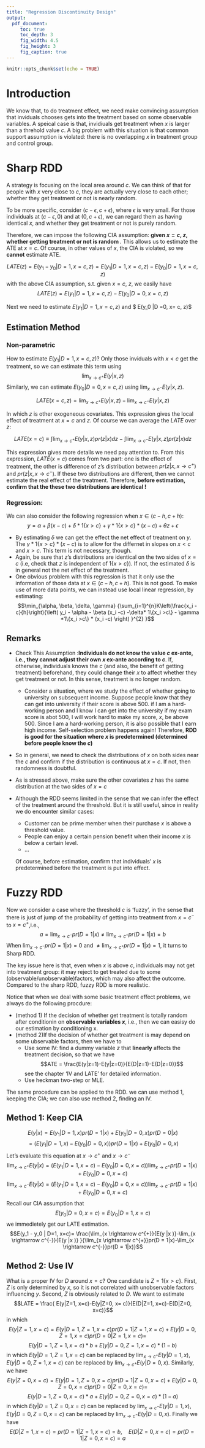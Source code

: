 ---
title: "Regression Discontinuity Design"
output: 
  pdf_document:
     toc: true
     toc_depth: 3
     fig_width: 4.5
     fig_height: 3
     fig_caption: true
---

```{r setup, include=FALSE}
knitr::opts_chunk$set(echo = TRUE)
```

# Introduction
We know that, to do treatment effect, we need make convincing assumption that inviduals chooses gets into the treatment based on some observable variables. A speical case is that, invidiuals get treatment when $x$ is larger than a threhold value $c$. A big problem with this situation is that common support assumption is violated: there is no overlapping $x$ in treatment group and control group. 

# Sharp RDD
A strategy is focusing on the local area around $c$. We can think of that for people with $x$ very close to $c$, they are actually very close to each other; whether they get treatment or not is nearly random. 

To be more specific, consider $(c-\epsilon, c+\epsilon)$, where $\epsilon$ is very small.  For those individuals at $(c-\epsilon, 0)$ and at $(0, c+\epsilon)$, we can regard them as having identical $x$, and whether they get treatment or not is purely random. 

Therefore, we can impose the following CIA assumption: <b>given $x=c$, $z$, whether getting treatment or not is random </b>. This allows us to estimate the ATE at $x=c$. Of course, in other values of $x$, the CIA is violated, so we <b>cannot</b> estimate ATE.

$$LATE(z)= E(y_1 -  y_0 | D= 1, x= c, z) = E(y_1 |D =1, x= c, z) -  E(y_0 |D =1, x= c, z) $$
with the above CIA assumption, s.t. given $x=c$, $z$, we easily have 
$$LATE(z) = E(y_1 |D =1, x= c, z)-  E(y_0 |D =0, x= c, z) $$ 

Next we need to estimate $E(y_1 |D =1, x= c, z)$ and $ E(y_0 |D =0, x= c, z)$

## Estimation Method
### Non-parametric

How to estimate $E(y_1 |D =1, x= c, z)$? Only those inviduals with $x<c$ get the treatment, so we can estimate this term using 
$$\lim_{x \rightarrow c^{+}}{E(y|x,z)}$$
Similarly, we can estimate  $E(y_0 |D =0, x= c, z)$ using $\lim_{x \rightarrow c^{-}}{E(y|x,z)}$.

$$LATE(x=c, z) = \lim_{x \rightarrow c^{+}}{E(y|x,z)}-\lim_{x \rightarrow c^{-}}{E(y|x,z)}$$

In which $z$ is other exogeneous covariates. This expression gives the local effect of treatment at $x=c$ and $z$. Of course we can average the $LATE$ over $z$:

$$LATE(x=c) \equiv \int{ \lim_{x \rightarrow c^{+}}{E(y|x,z)}pr(z|x)dz}- \int{\lim_{x \rightarrow c^{-}}{E(y|x,z)} pr(z|x)dz}$$

This expression gives more details we need pay attention to. From this expression, $LATE(x=c)$ comes from two part: one is the effect of treatment, the other is difference of z's distribution between $pr(z|x,x \rightarrow c^{+})$ and $pr(z|x,x \rightarrow c^{-})$. If these two distributions are different, then we cannot estimate the real effect of the treatment. Therefore, <b>before estimation, confirm that the these two distributions are identical !</b>
    
### Regression: 
We can also consider the following regression when $x \in (c-h, c+h)$:
$$y = \alpha + \beta (x-c) + \delta*1\{x>c\} + \gamma *1\{x>c\}*(x-c)+ \theta z+ \epsilon$$

- By estimating $\delta$ we can get the effect the net effect of treatment on $y$. The $\gamma*1\{x>c\}*(x-c)$ is to allow for the differnet in slopes on $x<c$ and $x>c$. This term is not necessary, though. 
- Again, be sure that $z$'s distributions are identical on the two sides of $x=c$ (i.e, check that $z$ is independent of $1\{x>c\}$). If not, the estimated $\delta$ is in general not the net effect of the treatment.
- One obvious problem with this regression is that it only use the information of those data at $x \in (c-h, c+h)$. This is not good. To make use of more data points, we can instead use local linear regression, by estimating: 
$$\min_{\alpha, \beta, \delta, \gamma} {\sum_{i=1}^{n}K\left(\frac{x_i - c}{h}\right){\left( y_i - \alpha - \beta (x_i -c) -\delta* 1\{x_i >c\} - \gamma *1\{x_i >c\} * (x_i -c) \right) }^{2} }$$



## Remarks

- Check This Assumption :<b>Individuals do not know the value $c$ ex-ante, i.e., they cannot adjust their own $x$ ex-ante according to $c$</b>. If, otherwise, individuals knows the $c$ (and also, the benefit of getting treatment) beforehand, they could change their $x$ to affect whether they get treatment or not. In this sense, treatment is no longer random. 
    - Consider a situation, where we study the effect of whether going to university on subsequent income. Suppose people know that they can get into university if their score is above 500. if I am a hard-working person and I know I can get into the university if my exam score is abot 500, I will work hard to make my score, $x$, be above 500. Since I am a hard-working person, it is also possible that I earn high income. Self-selection problem happens again! Therefore, <b>RDD is good for the situation where $x$ is predetermined (determined before people know the $c$)</b>

- So in general, we need to check the distributions of $x$ on both sides near the $c$ and confirm if the distribution is continuous at $x = c$. If not, then randomness is doubtful.

- As is stressed above, make sure the other covariates $z$ has the same distribution at the two sides of $x=c$
- Although the RDD seems limited in the sense that we can infer the effect of the treatment around the threshold. But it is still useful, since in reality we do encounter similar cases:
    - Customer can be prime member when their purchase $x$ is above a threshold value. 
    - People can enjoy a certain pension benefit when their income $x$ is below a certain level.
    - ...
    
  Of course, before estimation, confirm that individuals' $x$ is predetermined before the treatment is put into effect.
  
# Fuzzy RDD
Now we consider a case where the threshold $c$ is 'fuzzy', in the sense that there is just of jump of the probability of getting into treatment from $x = c^{-}$ to $x = c^{+}$,i.e., 
$$a = \lim_{x \rightarrow c^{-}}pr(D = 1|x) \ne \lim_{x \rightarrow c^{+}}pr(D = 1|x) = b$$
When $\lim_{x \rightarrow c^{-}}pr(D = 1|x)=0$ and $\ne \lim_{x \rightarrow c^{+}}pr(D = 1|x)=1$, it turns to Sharp RDD.

The key issue here is that, even when $x$ is above $c$, individuals may not get into treatment group: it may reject to get treated due to some (observable/unobservable)factors, which may also affect the outcome. Compared to the sharp RDD, fuzzy RDD is more realistic. 

Notice that when we deal with some basic treatment effect problems, we always do the following procdure:

- (method 1) If the decision of whether get treatment is totally random after conditionin on <b>observable variables $x$</b>, i.e., then we can easisy do our estimation by conditioning x.
- (method 2)If the decision of whether get treatment is may depend on some ubservable factors, then we have to 
    - Use some IV: find a dummy variable $z$ that <b>linearly</b> affects the treatment decision, so that we have 
    $$ATE = \frac{E(y|z=1)-E(y|z=0)}{E(D|z=1)-E(D|z=0)}$$
    see the chapter 'IV and LATE' for detailed information.
    - Use heckman two-step or MLE.
   
The same procedure can be applied to the RDD. we can use method 1, keeping the CIA; we can also use method 2, finding an IV.

## Method 1: Keep CIA
$$E(y | x) = E(y_1 | D=1, x) pr(D = 1|x) + E(y_0 | D = 0,x ) pr (D=0 |x)$$
$$ = \left(E(y_1 | D=1, x)- E(y_0 | D = 0,x )\right)pr(D = 1|x)+ E(y_0 | D = 0,x )$$
Let's evaluate this equation at $x \rightarrow c^{+}$ and  $x \rightarrow c^{-}$ 
$$\lim_{x \rightarrow c^{+}}{E(y |x )} =  \left(E(y_1 | D=1, x=c)- E(y_0 | D = 0,x =c )\right)\lim_{x \rightarrow c^{+}}pr(D = 1|x)+ E(y_0 | D = 0,x=c ) $$
$$\lim_{x \rightarrow c^{-}}{E(y |x )} =  \left(E(y_1 | D=1, x=c)- E(y_0 | D = 0,x =c )\right)\lim_{x \rightarrow c^{-}}pr(D = 1|x)+ E(y_0 | D = 0,x=c ) $$
 Recall our CIA assumption that $$E(y_0 | D = 0,x =c ) = E(y_0 | D = 1,x =c ) $$
    we immedietely get our LATE estimation.
$$E(y_1 - y_0 | D=1, x=c)= \frac{\lim_{x \rightarrow c^{+}}{E(y |x )}-\lim_{x \rightarrow c^{-}}{E(y |x )} }{\lim_{x \rightarrow c^{+}}pr(D = 1|x)-\lim_{x \rightarrow c^{-}}pr(D = 1|x)}$$

## Method 2: Use IV
What is a proper IV for $D$ around $x=c$? One candidate is $Z= 1\{ x>c\}$. First, $Z$ is only determined by $x$, so it is not correlated with unobservable factors influencing $y$. Second, $Z$ is obviously related to $D$. We want to estimate 
$$LATE = \frac{ E(y|Z=1, x=c)-E(y|Z=0, x= c)}{E(D|Z=1, x=c)-E(D|Z=0, x=c)}$$
in which 
$$ E(y|Z=1, x=c) = E(y| D=1, Z=1, x=c) pr(D=1|Z=1, x=c) +  E(y| D=0, Z=1, x=c) pr(D=0|Z=1, x=c) = $$
$$E(y| D=1, Z=1, x=c)* b +  E(y| D=0, Z=1, x=c) *(1-b)$$
in which $E(y| D=1, Z=1, x=c)$ can be replaced by $\lim_{x\rightarrow c^{+}}{E(y|D=1, x)}$, $E(y| D=0, Z=1, x=c)$ can be replaced by $\lim_{x\rightarrow c^{+}}{E(y|D=0, x)}$.
Similarly, we have
$$ E(y|Z=0, x=c) = E(y| D=1, Z=0, x=c) pr(D=1|Z=0, x=c) +  E(y| D=0, Z=0, x=c) pr(D=0|Z=0, x=c) = $$
$$E(y| D=1, Z=0, x=c)* a +  E(y| D=0, Z=0, x=c) *(1-a)$$
in which $E(y| D=1, Z=0, x=c)$ can be replaced by $\lim_{x\rightarrow c^{-}}{E(y|D=1, x)}$, $E(y| D=0, Z=0, x=c)$ can be replaced by $\lim_{x\rightarrow c^{-}}{E(y|D=0, x)}$.
Finally we have
$$E(D|Z=1, x=c) = pr(D=1|Z=1, x=c) = b, \quad E(D|Z=0, x=c) = pr(D=1|Z=0, x=c) = a$$
